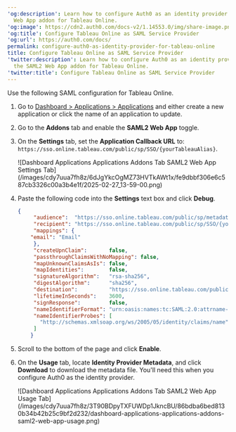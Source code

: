 ---
'og:description': Learn how to configure Auth0 as an identity provider using the SAML2
  Web App addon for Tableau Online.
'og:image': https://cdn2.auth0.com/docs-v2/1.14553.0/img/share-image.png
'og:title': Configure Tableau Online as SAML Service Provider
'og:url': https://auth0.com/docs/
permalink: configure-auth0-as-identity-provider-for-tableau-online
title: Configure Tableau Online as SAML Service Provider
'twitter:description': Learn how to configure Auth0 as an identity provider using
  the SAML2 Web App addon for Tableau Online.
'twitter:title': Configure Tableau Online as SAML Service Provider
---
Use the following <Tooltip tip="Security Assertion Markup Language (SAML): Standardized protocol allowing two parties to exchange authentication information without a password." cta="View Glossary" href="/docs/glossary?term=SAML">SAML</Tooltip> configuration for Tableau Online.

1. Go to [Dashboard > Applications > Applications](https://manage.auth0.com/#/applications) and either create a new application or click the name of an application to update.
2. Go to the **Addons** tab and enable the **SAML2 Web App** toggle.
3. On the **Settings** tab, set the **Application Callback URL** to: `https://sso.online.tableau.com/public/sp/SSO/{yourTableauAlias}`.

   <Frame>![Dashboard Applications Applications Addons Tab SAML2 Web App Settings Tab](/images/cdy7uua7fh8z/6dJgYkcOgMZ73HVTkAWt1x/fe9dbbf306e6c587cb3326c00a3b4e1f/2025-02-27_13-59-00.png)</Frame>
4. Paste the following code into the **Settings** text box and click **Debug**.

   ```json lines
   {
        "audience":  "https://sso.online.tableau.com/public/sp/metadata?alias={yourTableauAlias}",
        "recipient": "https://sso.online.tableau.com/public/sp/SSO/{yourTableauAlias}",
        "mappings": {
       "email": "Email"
        },
        "createUpnClaim":       false,
        "passthroughClaimsWithNoMapping": false,
        "mapUnknownClaimsAsIs": false,
        "mapIdentities":        false,
        "signatureAlgorithm":   "rsa-sha256",
        "digestAlgorithm":      "sha256",
        "destination":          "https://sso.online.tableau.com/public/sp/SSO/{yourTableauAlias}",
        "lifetimeInSeconds":    3600,
        "signResponse":         false,
        "nameIdentifierFormat": "urn:oasis:names:tc:SAML:2.0:attrname-format:basic",
        "nameIdentifierProbes": [
          "http://schemas.xmlsoap.org/ws/2005/05/identity/claims/name"
        ]
       }
   ```


   

   
5. Scroll to the bottom of the page and click **Enable**.
6. On the **Usage** tab, locate **Identity Provider Metadata**, and click **Download** to download the metadata file. You'll need this when you configure Auth0 as the identity provider.

   <Frame>![Dashboard Applications Applications Addons Tab SAML2 Web App Usage Tab](/images/cdy7uua7fh8z/3T90BDpyTXFUWDp1JkncBU/86bdba6bed8130b34b42b25c9bf2d232/dashboard-applications-applications-addons-saml2-web-app-usage.png)</Frame>